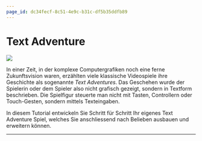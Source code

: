 ```yaml
---
page_id: dc34fecf-8c51-4e9c-b31c-df5b35ddfb89
---
```

# Text Adventure
![](img/treasure_hunt_v1_console.png)

In einer Zeit, in der komplexe Computergrafiken noch eine ferne Zukunftsvision waren, erzählten viele klassische Videospiele ihre Geschichte als sogenannte _Text Adventures_. Das Geschehen wurde der Spielerin oder dem Spieler also nicht grafisch gezeigt, sondern in Textform beschrieben. Die Spielfigur steuerte man nicht mit Tasten, Controllern oder Touch-Gesten, sondern mittels Texteingaben.

In diesem Tutorial entwickeln Sie Schritt für Schritt Ihr eigenes Text Adventure Spiel, welches Sie anschliessend nach Belieben ausbauen und erweitern können.

---
